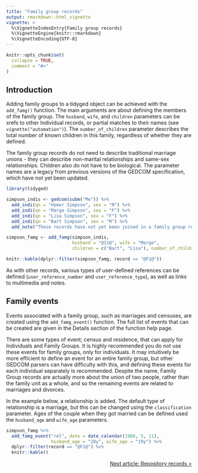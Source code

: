 ```yaml
---
title: "Family group records"
output: rmarkdown::html_vignette
vignette: >
  %\VignetteIndexEntry{Family group records}
  %\VignetteEngine{knitr::rmarkdown}
  %\VignetteEncoding{UTF-8}
---
```


```r
knitr::opts_chunk$set(
  collapse = TRUE,
  comment = "#>"
)
```

## Introduction

Adding family groups to a tidyged object can be achieved with the `add_famg()` function. The main arguments are about defining the members of the family group. The `husband`, `wife`, and `children` parameters can be xrefs to other Individual records, or partial matches to their names (see `vignette("automation")`). The `number_of_children` parameter describes the total number of known children in this family, regardless of whether they are defined.

The family group records do not need to describe traditional marriage unions - they can describe non-marital relationships and same-sex relationships. Children also do not have to be biological. The parameter names are a legacy from previous versions of the GEDCOM specification, which have not yet been updated.

```r
library(tidyged)

simpson_indis <- gedcom(subm("Me")) %>% 
  add_indi(qn = "Homer Simpson", sex = "M") %>% 
  add_indi(qn = "Marge Simpson", sex = "F") %>% 
  add_indi(qn = "Lisa Simpson", sex = "F") %>% 
  add_indi(qn = "Bart Simpson", sex = "M") %>% 
  add_note("These records have not yet been joined in a family group record")

simpson_famg <- add_famg(simpson_indis,
                         husband = "@I1@", wife = "Marge", 
                         children = c("Bart", "Lisa"), number_of_children = 3)

knitr::kable(dplyr::filter(simpson_famg, record == "@F1@"))
```

As with other records, various types of user-defined references can be defined (`user_reference_number` and `user_reference_type`), as well as links to multimedia and notes.

## Family events

Events associated with a family group, such as marriages and censuses, are created using the `add_famg_event()` function. The full list of events that can be created are given in the Details section of the function help page.

There are some types of event; census and residence, that can apply for Individuals and Family Groups. It is highly recommended you do not use these events for family groups, only for individuals. It may intuitively be more efficient to define an event for an entire family group, but other GEDCOM parsers can have difficulty with this, and defining these events for each individual separately is recommended. Despite the name, Family Group records are actually more about the union of two people, rather than the family unit as a whole, and so the remaining events are related to marriages and divorces.

In the example below, a relationship is added. The default type of relationship is a marriage, but this can be changed using the `classification` parameter. Ages of the couple when they got married can be defined used the `husband_age` and `wife_age` parameters.

```r
simpson_famg %>% 
  add_famg_event("rel", date = date_calendar(1986, 5, 11),
                 husband_age = "20y", wife_age = "19y") %>% 
  dplyr::filter(record == "@F1@") %>% 
  knitr::kable()
```

<p style="text-align: right;"><a href="https://jl5000.github.io/tidyged/articles/repository_records.html">Next article: Repository records ></a></p>
